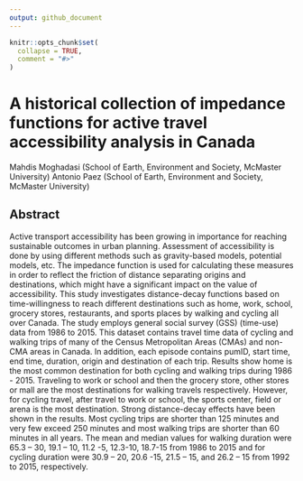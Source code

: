 ```yaml
---
output: github_document
---
```


<!-- README.md is generated from README.Rmd. Please edit that file -->

```r
knitr::opts_chunk$set(
  collapse = TRUE,
  comment = "#>"
)
```

# A historical collection of impedance functions for active travel accessibility analysis in Canada

<!-- badges: start -->
<!-- badges: end -->

Mahdis Moghadasi (School of Earth, Environment and Society, McMaster University)
Antonio Paez (School of Earth, Environment and Society, McMaster University)

## Abstract

Active transport accessibility has been growing in importance for reaching sustainable outcomes in urban planning. Assessment of accessibility is done by using different methods such as gravity-based models, potential models, etc. The impedance function is used for calculating these measures in order to reflect the friction of distance separating origins and destinations, which might have a significant impact on the value of accessibility. This study investigates distance-decay functions based on time-willingness to reach different destinations such as home, work, school, grocery stores, restaurants, and sports places by walking and cycling all over Canada. The study employs general social survey (GSS) (time-use) data from 1986 to 2015. This dataset contains travel time data of cycling and walking trips of many of the Census Metropolitan Areas (CMAs) and non-CMA areas in Canada. In addition, each episode contains pumID, start time, end time, duration, origin and destination of each trip. Results show home is the most common destination for both cycling and walking trips during 1986 - 2015. Traveling to work or school and then the grocery store, other stores or mall are the most destinations for walking travels respectively. However, for cycling travel, after travel to work or school, the sports center, field or arena is the most destination. Strong distance-decay effects have been shown in the results. Most cycling trips are shorter than 125 minutes and very few exceed 250 minutes and most walking trips are shorter than 60 minutes in all years. The mean and median values for walking duration were 65.3 – 30, 19.1 – 10, 11.2 -5, 12.3-10, 18.7-15 from 1986 to 2015 and for cycling duration were 30.9 – 20, 20.6 -15, 21.5 – 15, and 26.2 – 15 from 1992 to 2015, respectively.

